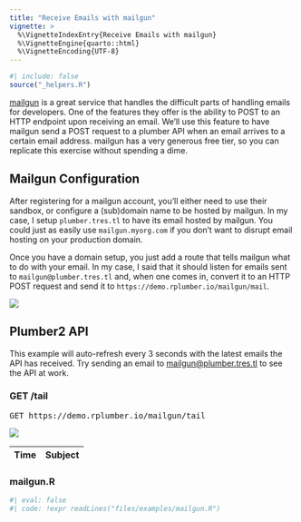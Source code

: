 ```yaml
---
title: "Receive Emails with mailgun"
vignette: >
  %\VignetteIndexEntry{Receive Emails with mailgun}
  %\VignetteEngine{quarto::html}
  %\VignetteEncoding{UTF-8}
---
```


```r
#| include: false
source("_helpers.R")
```

::::::::: row
:::::: {.col-sm-8 markdown="1"}

[mailgun](http://www.mailgun.com) is a great service that handles the difficult parts of handling emails for developers. One of the features they offer is the ability to POST to an HTTP endpoint upon receiving an email. We'll use this feature to have mailgun send a POST request to a plumber API when an email arrives to a certain email address. mailgun has a very generous free tier, so you can replicate this exercise without spending a dime.

## Mailgun Configuration

After registering for a mailgun account, you'll either need to use their sandbox, or configure a (sub)domain name to be hosted by mailgun. In my case, I setup `plumber.tres.tl` to have its email hosted by mailgun. You could just as easily use `mailgun.myorg.com` if you don't want to disrupt email hosting on your production domain.

Once you have a domain setup, you just add a route that tells mailgun what to do with your email. In my case, I said that it should listen for emails sent to `mailgun@plumber.tres.tl` and, when one comes in, convert it to an HTTP POST request and send it to `https://demo.rplumber.io/mailgun/mail`.

![](files/images/mailgun-routes.png)

## Plumber2 API

This example will auto-refresh every 3 seconds with the latest emails the API has received. Try sending an email to <a href="mailto:mailgun@plumber.tres.tl">mailgun@plumber.tres.tl</a> to see the API at work.

::::::
:::::::::

::::::::: row
:::::: {.col-md-6 .right-border}
<h3 class="right-title fixed-width">GET /tail</h3>
::: clear
:::

:::: row
::: col-md-10
<pre>GET https://demo.rplumber.io/mailgun/tail</pre>
:::
::: col-md-2
<img src="files/images/refresh.gif" id="result-refresh" />
:::
::::

<table id="result-tbl">
  <thead><tr>
    <th>Time</th>
    <th>Subject</th>
  </tr></thead>
  <tbody id="tbody"> </tbody>
</table>

::::::
:::::: col-md-6
<h3 class="fixed-width">mailgun.R</h3>

```r
#| eval: false
#| code: !expr readLines("files/examples/mailgun.R")
```

::::::
:::::::::


<script type="text/javascript">
  $(function(){
    function updateVersion(){
      $('#result-refresh').fadeIn(300).fadeOut(300);
      $.get('http://plumber.tres.tl/mailgun/tail')
      .done(function(res){
        $('#tbody').empty();
        $.each(res, function (i, r) {
            var eachrow = "<tr>"
              + '<td class="col-sm-3">' + r.time + "</td>"
              + '<td class="col-sm-3">' + r.subject + "</td>"
              + "</tr>";
            $('#tbody').append(eachrow);
        });
      })
      .fail(function(err){
        console.log(err);
      });
    }


    setInterval(updateVersion, 3000);
    updateVersion();

  });
</script>

